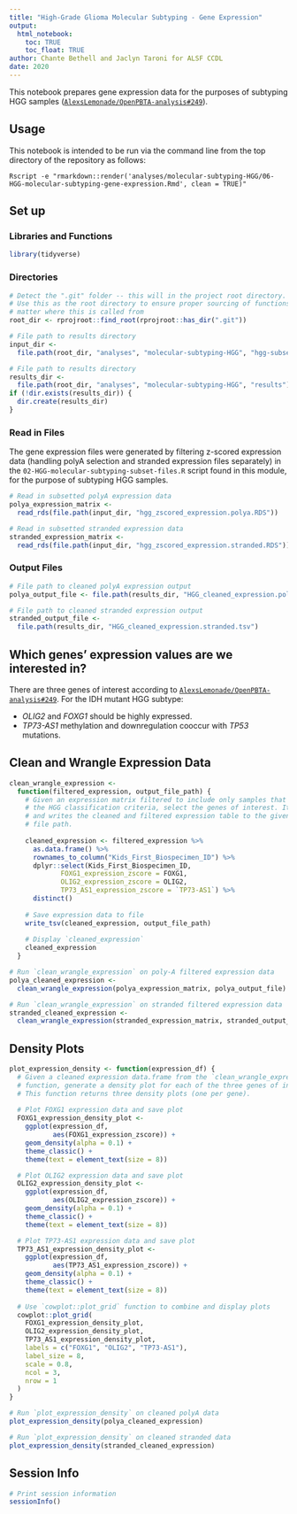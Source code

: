 ```yaml
---
title: "High-Grade Glioma Molecular Subtyping - Gene Expression"
output: 
  html_notebook:
    toc: TRUE
    toc_float: TRUE
author: Chante Bethell and Jaclyn Taroni for ALSF CCDL
date: 2020
---
```


This notebook prepares gene expression data for the purposes of subtyping HGG
samples ([`AlexsLemonade/OpenPBTA-analysis#249`](https://github.com/AlexsLemonade/OpenPBTA-analysis/issues/249)).

## Usage

This notebook is intended to be run via the command line from the top directory
of the repository as follows:

```
Rscript -e "rmarkdown::render('analyses/molecular-subtyping-HGG/06-HGG-molecular-subtyping-gene-expression.Rmd', clean = TRUE)"
```

## Set up

### Libraries and Functions

```r
library(tidyverse)
```

### Directories

```r
# Detect the ".git" folder -- this will in the project root directory.
# Use this as the root directory to ensure proper sourcing of functions no
# matter where this is called from
root_dir <- rprojroot::find_root(rprojroot::has_dir(".git"))

# File path to results directory
input_dir <-
  file.path(root_dir, "analyses", "molecular-subtyping-HGG", "hgg-subset")

# File path to results directory
results_dir <-
  file.path(root_dir, "analyses", "molecular-subtyping-HGG", "results")
if (!dir.exists(results_dir)) {
  dir.create(results_dir)
}
```

### Read in Files

The gene expression files were generated by filtering z-scored expression data
(handling polyA selection and stranded expression files separately) in the `02-HGG-molecular-subtyping-subset-files.R` script found in this module, for the
purpose of subtyping HGG samples.

```r
# Read in subsetted polyA expression data
polya_expression_matrix <-
  read_rds(file.path(input_dir, "hgg_zscored_expression.polya.RDS"))

# Read in subsetted stranded expression data
stranded_expression_matrix <-
  read_rds(file.path(input_dir, "hgg_zscored_expression.stranded.RDS"))
```

### Output Files

```r
# File path to cleaned polyA expression output
polya_output_file <- file.path(results_dir, "HGG_cleaned_expression.polya.tsv")

# File path to cleaned stranded expression output
stranded_output_file <-
  file.path(results_dir, "HGG_cleaned_expression.stranded.tsv")
```

## Which genes' expression values are we interested in?

There are three genes of interest according to [`AlexsLemonade/OpenPBTA-analysis#249`](https://github.com/AlexsLemonade/OpenPBTA-analysis/issues/249).
For the IDH mutant HGG subtype:

* _OLIG2_ and _FOXG1_ should be highly expressed.
* _TP73-AS1_ methylation and downregulation cooccur with _TP53_ mutations.

## Clean and Wrangle Expression Data

```r
clean_wrangle_expression <-
  function(filtered_expression, output_file_path) {
    # Given an expression matrix filtered to include only samples that meet
    # the HGG classification criteria, select the genes of interest. It displays
    # and writes the cleaned and filtered expression table to the given output
    # file path.
    
    cleaned_expression <- filtered_expression %>%
      as.data.frame() %>%
      rownames_to_column("Kids_First_Biospecimen_ID") %>%
      dplyr::select(Kids_First_Biospecimen_ID,
             FOXG1_expression_zscore = FOXG1,
             OLIG2_expression_zscore = OLIG2,
             TP73_AS1_expression_zscore = `TP73-AS1`) %>%
      distinct()
    
    # Save expression data to file
    write_tsv(cleaned_expression, output_file_path)
    
    # Display `cleaned_expression`
    cleaned_expression
  }

# Run `clean_wrangle_expression` on poly-A filtered expression data
polya_cleaned_expression <-
  clean_wrangle_expression(polya_expression_matrix, polya_output_file)

# Run `clean_wrangle_expression` on stranded filtered expression data
stranded_cleaned_expression <-
  clean_wrangle_expression(stranded_expression_matrix, stranded_output_file)
```

## Density Plots

```r
plot_expression_density <- function(expression_df) {
  # Given a cleaned expression data.frame from the `clean_wrangle_expression`
  # function, generate a density plot for each of the three genes of interest.
  # This function returns three density plots (one per gene).
  
  # Plot FOXG1 expression data and save plot
  FOXG1_expression_density_plot <-
    ggplot(expression_df,
           aes(FOXG1_expression_zscore)) +
    geom_density(alpha = 0.1) +
    theme_classic() +
    theme(text = element_text(size = 8))

  # Plot OLIG2 expression data and save plot
  OLIG2_expression_density_plot <-
    ggplot(expression_df,
           aes(OLIG2_expression_zscore)) +
    geom_density(alpha = 0.1) +
    theme_classic() +
    theme(text = element_text(size = 8))

  # Plot TP73-AS1 expression data and save plot
  TP73_AS1_expression_density_plot <-
    ggplot(expression_df,
           aes(TP73_AS1_expression_zscore)) +
    geom_density(alpha = 0.1) +
    theme_classic() +
    theme(text = element_text(size = 8))
  
  # Use `cowplot::plot_grid` function to combine and display plots
  cowplot::plot_grid(
    FOXG1_expression_density_plot,
    OLIG2_expression_density_plot,
    TP73_AS1_expression_density_plot,
    labels = c("FOXG1", "OLIG2", "TP73-AS1"),
    label_size = 8,
    scale = 0.8,
    ncol = 3,
    nrow = 1
  )
}

# Run `plot_expression_density` on cleaned polyA data
plot_expression_density(polya_cleaned_expression)

# Run `plot_expression_density` on cleaned stranded data
plot_expression_density(stranded_cleaned_expression)
```

## Session Info

```r
# Print session information
sessionInfo()
```

